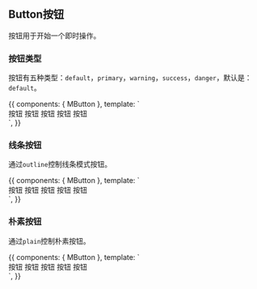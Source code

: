 
<Meta
  title="组件/MButton 按钮"
/>

## Button按钮

按钮用于开始一个即时操作。

### 按钮类型

按钮有五种类型：`default`，`primary`，`warning`，`success`，`danger`，默认是：`default`。

<Story name='默认按钮' height='40px'>
  {{
    components: { MButton },
    template: `
      <div>
        <m-button type="default">按钮</m-button>
        <m-button type="primary">按钮</m-button>
        <m-button type="warning">按钮</m-button>
        <m-button type="success">按钮</m-button>
        <m-button type="danger">按钮</m-button>
      </div>
    `,
  }}
</Story>

### 线条按钮

通过`outline`控制线条模式按钮。

<Story name='线条按钮' height='40px'>
  {{
    components: { MButton },
    template: `
      <div>
        <m-button type="default" outline>按钮</m-button>
        <m-button type="primary" outline>按钮</m-button>
        <m-button type="warning" outline>按钮</m-button>
        <m-button type="success" outline>按钮</m-button>
        <m-button type="danger" outline>按钮</m-button>
      </div>
    `,
  }}
</Story>

### 朴素按钮

通过`plain`控制朴素按钮。

<Story name='朴素按钮' height='40px'>
  {{
    components: { MButton },
    template: `
      <div>
        <m-button type="default" plain>按钮</m-button>
        <m-button type="primary" plain>按钮</m-button>
        <m-button type="warning" plain>按钮</m-button>
        <m-button type="success" plain>按钮</m-button>
        <m-button type="danger" plain>按钮</m-button>
      </div>
    `,
  }}
</Story>
